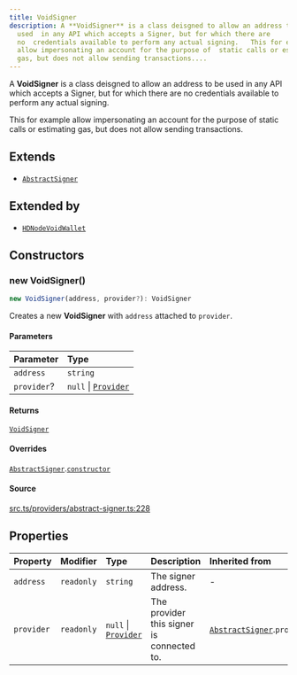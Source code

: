 ```yaml
---
title: VoidSigner
description: A **VoidSigner** is a class deisgned to allow an address to be
  used  in any API which accepts a Signer, but for which there are
  no  credentials available to perform any actual signing.   This for example
  allow impersonating an account for the purpose of  static calls or estimating
  gas, but does not allow sending transactions....
---
```


A **VoidSigner** is a class deisgned to allow an address to be used
 in any API which accepts a Signer, but for which there are no
 credentials available to perform any actual signing.

 This for example allow impersonating an account for the purpose of
 static calls or estimating gas, but does not allow sending transactions.

## Extends

- [`AbstractSigner`](/content/classes/AbstractSigner.mdx)

## Extended by

- [`HDNodeVoidWallet`](/content/classes/HDNodeVoidWallet.mdx)

## Constructors

### new VoidSigner()

```ts
new VoidSigner(address, provider?): VoidSigner
```

Creates a new **VoidSigner** with `address` attached to
 `provider`.

#### Parameters

| Parameter | Type |
| :------ | :------ |
| `address` | `string` |
| `provider`? | `null` \| [`Provider`](/content/interfaces/Provider.mdx) |

#### Returns

[`VoidSigner`](/content/classes/VoidSigner.mdx)

#### Overrides

[`AbstractSigner`](/content/classes/AbstractSigner.mdx).[`constructor`](/content/classes/AbstractSigner.mdx#constructors)

#### Source

[src.ts/providers/abstract-signer.ts:228](https://github.com/dominant-strategies/quais-6.js/blob/3f482dd134064d41657ff7dc9ba8162f741c9c83/src.ts/providers/abstract-signer.ts#L228)

## Properties

| Property | Modifier | Type | Description | Inherited from |
| :------ | :------ | :------ | :------ | :------ |
| `address` | `readonly` | `string` | The signer address. | - |
| `provider` | `readonly` | `null` \| [`Provider`](/content/interfaces/Provider.mdx) | The provider this signer is connected to. | [`AbstractSigner`](/content/classes/AbstractSigner.mdx).`provider` |
